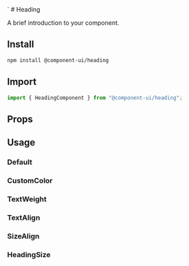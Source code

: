 
<Meta of={HeadingStories} />
`
# Heading

A brief introduction to your component.

## Install

```sh
npm install @component-ui/heading
```

## Import

```js
import { HeadingComponent } from "@component-ui/heading";
```

## Props

<ArgTypes of={HeadingComponent} />

## Usage

### Default

<Canvas of={HeadingStories.Default} />

### CustomColor

<Canvas of={HeadingStories.CustomColor} />

### TextWeight

<Canvas of={HeadingStories.TextWeight} />

### TextAlign

<Canvas of={HeadingStories.TextAlign} />

### SizeAlign

<Canvas of={HeadingStories.TextSizes} />

### HeadingSize

<Canvas of={HeadingStories.HeadingSize} />
